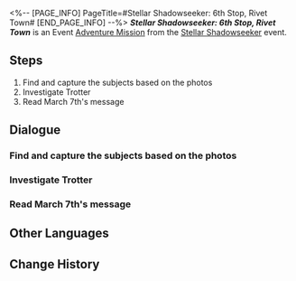 <%-- [PAGE_INFO]
PageTitle=#Stellar Shadowseeker: 6th Stop, Rivet Town#
[END_PAGE_INFO] --%>
{{Stub|Dialogue.}}
{{Mission Infobox
|id            = 8002105
|title         = 
|image         = <!--Mission Stellar Shadowseeker 6th Stop, Rivet Town.png-->
|type          = Adventure
|event_name    = Stellar Shadowseeker
|chapter       = 
|requirements  = 
* Reach [[Trailblaze Level]] 21
* [[Adventure Mission]] ''[[Stellar Shadowseeker: 5th Stop, Boulder Town]]'' completed
|summary       = <!--official mission summary from Fate's Atlas-->
|characters    = Obstructing Robot; Trailblazer
|startLocation = [[Jarilo-VI]] - [[Rivet Town]]
|world         = Jarilo-VI
|area          = Rivet Town
|prev          = Stellar Shadowseeker: 5th Stop, Boulder Town
|next          = Stellar Shadowseeker: 7th Stop, Astral Express
|rewards       = Stellar Jade*70; Refined Aether*4; Ancestral Hymn*3; Credit*40,000
}}
'''''Stellar Shadowseeker: 6th Stop, Rivet Town''''' is an Event [[Adventure Mission]] from the [[Stellar Shadowseeker]] event.

==Steps==
# Find and capture the subjects based on the photos
# Investigate Trotter
# Read March 7th's message

<!--
==Gameplay Notes==

--><!--
==Trial Character==

-->
==Dialogue==
{{Stub Dialogue}}

===Find and capture the subjects based on the photos{{subst:void|<!--800210508-->}}===
{{Mission Description|type=adventure|location=Rivet Town|The shadowy object in the photo looks somewhat familiar. It must be something from Rivet Town...}}
{{Dialogue Start}}
:{{tx}}
{{Dialogue End}}

===Investigate Trotter{{subst:void|<!--800210503-->}}===
{{Dialogue Start}}
:{{tx}}
{{Dialogue End}}

===Read March 7th's message{{subst:void|<!--800210506-->}}===
{{Dialogue Start}}
:{{tx}}
{{Dialogue End}}

==Other Languages==
{{Other Languages
|en   = Stellar Shadowseeker: 6th Stop, Rivet Town
|zhs  = 星旅寻影•第六站•铆钉镇
|zht  = 星旅尋影•第六站•鉚釘鎮
|ja   = 星々の影を探して・6駅目・リベットタウン
|ko   = 그림자를 찾는 별의 여정•여섯 번째 역•리벳 타운
|es   = Fotografías estelares, 6.ª parada: Villarremache
|fr   = Sur la piste des ombres des étoiles&nbsp;: 6e arrêt, Ville de Rivet
|ru   = Искатели теней: Шестая остановка - Заклёпкоград
|th   = ท่องดาราเฟ้นเงา: สถานีที่ 6 - Rivet Town
|vi   = Tìm Ảnh Hành Trình Sao: Trạm Thứ 6, Thị Trấn Rivet
|de   = Stellarer Schattensucher: Sechster Halt – Nietstadt
|id   = Penjelajah Bayangan Bintang: Perhentian 6 - Rivet Town
|pt   = Sombrio Estelar: 6ª Parada, Vila dos Rebites
}}

==Change History==
{{Change History|1.5}}
